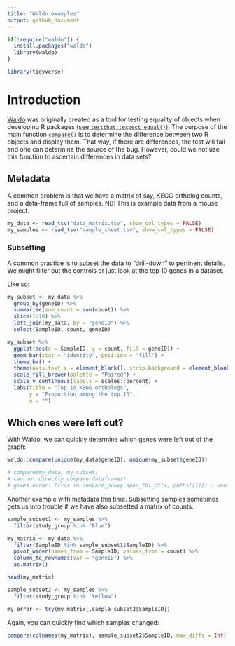 ```yaml
---
title: "Waldo examples"
output: github_document
---
```


```r

if(!require("waldo")) {
  install.packages("waldo")
  library(waldo)
}

library(tidyverse)

```

# Introduction

[Waldo](https://www.tidyverse.org/blog/2020/10/waldo/) was originally created as a tool for testing equality of objects when developing R packages [(see `testthat::expect_equal()`)](https://testthat.r-lib.org/reference/equality-expectations.html). The purpose of the main function [`compare()`](https://rdrr.io/cran/waldo/man/compare.html) is to determine the difference between two R objects and display them. That way, if there are differences, the test will fail and one can determine the source of the bug. However, could we not use this function to ascertain differences in data sets?

## Metadata

A common problem is that we have a matrix of say, KEGG ortholog counts, and a data-frame full of samples. NB: This is example data from a mouse project.

```r

my_data <- read_tsv("data_matrix.tsv", show_col_types = FALSE)
my_samples <- read_tsv("sample_sheet.tsv", show_col_types = FALSE)

```

### Subsetting

A common practice is to subset the data to "drill-down" to pertinent details. We might filter out the controls or just look at the top 10 genes in a dataset.

Like so:

```r

my_subset <- my_data %>%
  group_by(geneID) %>%
  summarise(sum_count = sum(count)) %>%
  slice(1:10) %>%
  left_join(my_data, by = "geneID") %>%
  select(SampleID, count, geneID)

my_subset %>%
  ggplot(aes(x = SampleID, y = count, fill = geneID)) +
  geom_bar(stat = "identity", position = "fill") +
  theme_bw() +
  theme(axis.text.x = element_blank(), strip.background = element_blank()) +
  scale_fill_brewer(palette = "Paired") +
  scale_y_continuous(labels = scales::percent) +
  labs(title = "Top 10 KEGG orthologs",
       y = "Proportion among the top 10",
       x = "")

```

## Which ones were left out?

With Waldo, we can quickly determine which genes were left out of the graph:

```r

waldo::compare(unique(my_data$geneID), unique(my_subset$geneID))

# compare(my_data, my_subset)
# can not directly compare dataframes!
# gives error: Error in compare_proxy.spec_tbl_df(x, paths[[1]]) : unused argument (paths[[1]])

```

Another example with metadata this time. Subsetting samples sometimes gets us into trouble if we have also subsetted a matrix of counts.

```r

sample_subset1 <- my_samples %>%
  filter(study_group %in% "Blue")

my_matrix <- my_data %>%
  filter(SampleID %in% sample_subset1$SampleID) %>%
  pivot_wider(names_from = SampleID, values_from = count) %>%
  column_to_rownames(var = "geneID") %>%
  as.matrix()

head(my_matrix)

```

```r

sample_subset2 <- my_samples %>%
  filter(study_group %in% "Yellow")

my_error <- try(my_matrix[,sample_subset2$SampleID])

```

Again, you can quickly find which samples changed:

```r

compare(colnames(my_matrix), sample_subset2$SampleID, max_diffs = Inf)

```

